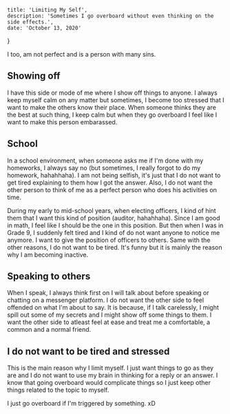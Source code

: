 
    title: 'Limiting My Self',
    description: 'Sometimes I go overboard without even thinking on the side effects.',
    date: 'October 13, 2020'
}


I too, am not perfect and is a person with many sins. 

## Showing off
I have this side or mode of me where I show off things to anyone. I always keep myself calm on any matter but sometimes, I become too stressed that I want to make the others know their place. When someone thinks they are the best at such thing, I keep calm but when they go overboard I feel like I want to make this person embarassed.

## School
In a school environment, when someone asks me if I'm done with my homeworks, I always say no (but sometimes, I really forgot to do my homework, hahahhaha). I am not being selfish, it's just that I do not want to get tired explaining to them how I got the answer. Also, I do not want the other person to think of me as a perfect person who does his activities on time.

During my early to mid-school years, when electing officers, I kind of hint them that I want this kind of position (auditor, hahahhaha). Since I am good in math, I feel like I should be the one in this position. But then when I was in Grade 9, I suddenly felt tired and I kind of do not want anyone to notice me anymore. I want to give the position of officers to others. Same with the other reasons, I do not want to be tired. It's funny but it is mainly the reason why I am becoming inactive.

## Speaking to others
When I speak, I always think first on I will talk about before speaking or chatting on a messenger platform. I do not want the other side to feel offended on what I'm about to say. It is because, if I talk carelessly, I might spill out some of my secrets and I might show off some things to them. I want the other side to atleast feel at ease and treat me a comfortable, a common and a normal friend.

## I do not want to be tired and stressed
This is the main reason why I limit myself. I just want things to go as they are and I do not want to use my brain in thinking for a reply or an answer. I know that going overboard would complicate things so I just keep other things related to the topic to myself.

I just go overboard if I'm triggered by something. xD